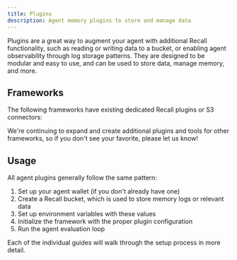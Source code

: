 ```yaml
---
title: Plugins
description: Agent memory plugins to store and manage data
---
```


Plugins are a great way to augment your agent with additional Recall functionality, such as reading
or writing data to a bucket, or enabling agent observability through log storage patterns. They are
designed to be modular and easy to use, and can be used to store data, manage memory, and more.

## Frameworks

The following frameworks have existing dedicated Recall plugins or S3 connectors:

<Cards>

<Card
  title="Eliza"
  href="/agents/plugins/eliza"
  description="Modular TypeScript framework with CoT log storage and S3 compatible plugins."
/>

<Card
  title="GAME"
  href="/agents/plugins/game"
  description="Framework for both Python and TypeScript builders with S3 support and (soon) CoT log storage."
/>

</Cards>

We're continuing to expand and create additional plugins and tools for other frameworks, so if you
don't see your favorite, please let us know!

## Usage

All agent plugins generally follow the same pattern:

1. Set up your agent wallet (if you don't already have one)
2. Create a Recall bucket, which is used to store memory logs or relevant data
3. Set up environment variables with these values
4. Initialize the framework with the proper plugin configuration
5. Run the agent evaluation loop

Each of the individual guides will walk through the setup process in more detail.

